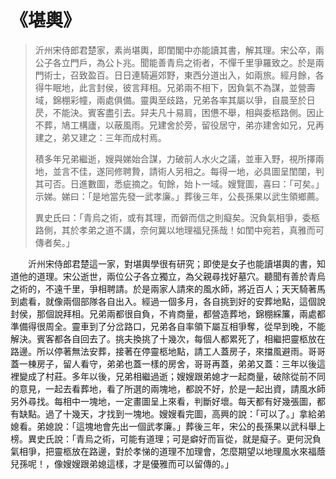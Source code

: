 # 《堪輿》

> 沂州宋侍郎君楚家，素尚堪輿，即閨閣中亦能讀其書，解其理。宋公卒，兩公子各立門戶，為公卜兆。聞能善青烏之術者，不憚千里爭羅致之。於是兩門術士，召致盈百。日日連騎遍郊野，東西分道出入，如兩旅。經月餘，各得牛眠地，此言封侯，彼言拜相。兄弟兩不相下，因負氣不為謀，並營壽域，錦棚彩幢，兩處俱備。靈輿至歧路，兄弟各率其屬以爭，自晨至於日昃，不能決。賓客盡引去。舁夫凡十易肩，困憊不舉，相與委柩路側。因止不葬，鳩工構廬，以蔽風雨。兄建舍於旁，留役居守，弟亦建舍如兄，兄再建之，弟又建之：三年而成村焉。
>
> 積多年兄弟繼逝，嫂與娣始合謀，力破前人水火之議，並車入野，視所擇兩地，並言不佳，遂同修聘贄，請術人另相之。每得一地，必具圖呈閨闥，判其可否。日進數圖，悉疵摘之。旬餘，始卜一域。嫂覽圖，喜曰：「可矣。」示娣。娣曰：「是地當先發一武孝廉。」葬後三年，公長孫果以武生領鄉薦。
>
> 異史氏曰：「青烏之術，或有其理，而僻而信之則癡矣。況負氣相爭，委柩路側，其於孝弟之道不講，奈何冀以地理福兒孫哉！如閨中宛若，真雅而可傳者矣。」

&emsp;&emsp;沂州宋侍郎君楚這一家，對堪輿學很有研究；即使是女子也能讀堪輿的書，知道他的道理。宋公逝世，兩位公子各立獨立，為父親尋找好墓穴。聽聞有善於青烏之術的，不遠千里，爭相聘請。於是兩家人請來的風水師，將近百人；天天騎著馬到處看，就像兩個部隊各自出入。經過一個多月，各自挑到好的安葬地點，這個說封侯，那個說拜相。兄弟兩都很自負，不肯商量，都營造葬地，錦棚綵簾，兩處都準備得很周全。靈車到了分岔路口，兄弟各自率領下屬互相爭奪，從早到晚，不能解決。賓客都各自回去了。挑夫換挑了十幾次，每個人都累死了，相繼把靈柩放在路邊。所以停著無法安葬，接著在停靈柩地點，請工人蓋房子，來擋風避雨。哥哥蓋一棟房子，留人看守，弟弟也蓋一樣的房舍，哥哥再蓋，弟弟又蓋：三年以後這裡變成了村莊。多年以後，兄弟相繼過逝；嫂嫂跟弟媳才一起商量，破除從前不同的意見，一起去看葬地，看了所選的兩塊地，都說不好，於是一起出資，請風水師另外尋找。每相中一塊地，一定畫圖呈上來看，判斷好壞。每天都有好幾張圖，都有缺點。過了十幾天，才找到一塊地。嫂嫂看完圖，高興的說：「可以了。」拿給弟媳看。弟媳說：「這塊地會先出一個武孝廉。」葬後三年，宋公的長孫果以武科舉上榜。異史氏說：「青烏之術，可能有道理；可是癖好而盲從，就是癡子。更何況負氣相爭，把靈柩放在路邊，對於孝悌的道理不加理會，怎麼期望以地理風水來福蔭兒孫呢！，像嫂嫂跟弟媳這樣，才是優雅而可以留傳的。」
